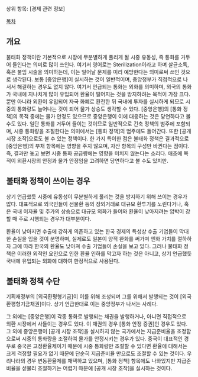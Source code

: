 상위 항목: [경제 관련 정보]

[[목차]]

== 개요 ==
불태화 정책이란 기본적으로 시장에 무분별하게 풀리게 될 시중 유동성, 즉 통화를 거두어 들인다는 의미로 많이 쓰인다. 여기서 영어로는 Sterilization이라고 하며 살균소독, 혹은 불임 시술을 의미하는데, 이는 일어날 문제를 미리 예방한다는 의미로써 쓰인 것으로 생각된다. 보통 [중앙은행]이 실시하는 것이 일반적이며, 중앙정부가 직접적으로 나서서 해결하는 경우도 없지 않다. 여기서 언급되는 통화는 외화를 의미하며, 외국의 통화가 국내에 지나치게 많이 유입되어 환율이 떨어지는 것을 방지하려는 목적이 가장 크다. 뿐만 아니라 외환이 유입되어 자국 화폐로 환전한 뒤 국내에 투자를 실시하게 되므로 시중의 통화량도 늘어나는 것이 되어 물가 상승도 생각할 수 있다. [중앙은행]의 [통화 정책]의 목적 중에는 물가 안정도 있으므로 중앙은행이 이에 대응하는 것은 당연하다고 볼 수도 있다. 일단 통화를 거두어 들이는 것이므로 일반적으로 긴축 정책의 범주에 포함되며, 시중 통화량을 조절한다는 의미에서는 [통화 정책]의 범주에도 들어간다. 또한 [공개 시장 조작]으로도 볼 수 있는 정책이다. 한 가지 특이한 점은 불태화 정책은 결과적으로 [중앙은행]의 부채 항목에는 영향을 주지 않으며, 자산 항목의 구성만 바뀐다는 점이다. 즉, 결과만 놓고 보면 시중 통화 공급량에는 영향을 미치지 않는다는 소리다. 애초에 목적이 외환시장의 안정과 물가 안정임을 고려하면 당연하다고 볼 수도 있지만.

== 불태화 정책이 쓰이는 경우 ==
상기 언급했듯 시중에 유동성이 무분별하게 풀리는 것을 방지하기 위해 쓰이는 경우가 많다. 대표적으로 외국인들이 선물환 등의 장외거래로 대규모 환투기를 노린다거나, 혹은 국내 이자율 및 주가의 상승으로 대규모 외화가 들어와 환율이 낮아지려는 압박이 강할 때 주로 시행되는 경우가 대부분이다.

환율이 낮아지면 수출에 강하게 의존하고 있는 한국 경제의 특성상 수출 기업들이 막대한 손실을 입을 것이 분명하며, 실제로도 일본이 양적 완화를 써가며 엔화 가치를 절하하자 그에 따라 한국의 환율도 낮아져 수출 기업들이 손실을 보고 있다. 그러나 불태화 정책은 이러한 외적인 요인으로 인한 환율 인하를 막고자 하는 것은 아니고, 상기 언급했듯 국내에 유입되는 외화에 대하여 한정적으로 사용된다.

== 불태화 정책 수단 ==
기획재정부의 [외국환평형기금]이 이를 위해 조성되며 그를 위해서 발행되는 것이 [외국환평형기금채권]이다. 상기 언급한대로 이는 중앙정부가 나서는 사례다.

그 외에는 [중앙은행]이 각종 통화로 발행되는 채권을 발행하거나, 아니면 직접적으로 외환 시장에서 사들이는 경우도 있다. 이 채권의 경우 [통화 안정 증권]인 경우도 있다. 그 외에 중앙은행이 [공개 시장 조작]을 실시하지 않는 국가에서는 지급준비율을 조정함으로써 시중의 통화량을 조절하여 물가를 안정시키는 경우가 있다. 중국이 대표적인 경우로 중국은 고정환율제이기 때문에 시중 통화량만 조절할 수 있다면 환율에 대해서는 크게 걱정할 필요가 없기 때문에 단순히 지급준비율 만으로도 조절할 수 있는 것이다. 우리나라의 경우 변동환율제를 채택하고 있으며, [통화 정책] 항목에도 나와있지만 지급준비율을 섣불리 조절하기는 어렵기 때문에 [공개 시장 조작]을 실시하는 것이다.
